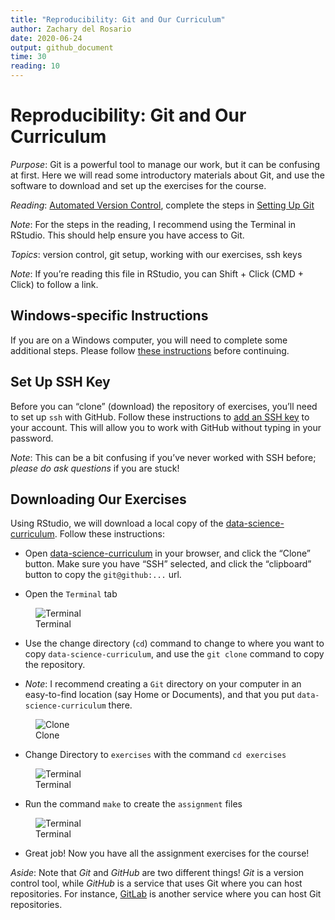 ```yaml
---
title: "Reproducibility: Git and Our Curriculum"
author: Zachary del Rosario
date: 2020-06-24
output: github_document
time: 30
reading: 10
---
```


# Reproducibility: Git and Our Curriculum

*Purpose*: Git is a powerful tool to manage our work, but it can be confusing at first. Here we will read some introductory materials about Git, and use the software to download and set up the exercises for the course.

*Reading*: [Automated Version Control](https://swcarpentry.github.io/git-novice/01-basics/index.html), complete the steps in [Setting Up Git](https://swcarpentry.github.io/git-novice/02-setup/index.html)

*Note*: For the steps in the reading, I recommend using the Terminal in RStudio. This should help ensure you have access to Git.

*Topics*: version control, git setup, working with our exercises, ssh keys

*Note*: If you're reading this file in RStudio, you can Shift + Click (CMD + Click) to follow a link.

## Windows-specific Instructions
<!-- -------------------------------------------------- -->

If you are on a Windows computer, you will need to complete some additional steps. Please follow [these instructions](https://github.com/zdelrosario/data-science-curriculum/blob/master/exercises/e-windows-gitbash.md) before continuing.

## Set Up SSH Key
<!-- -------------------------------------------------- -->

Before you can "clone" (download) the repository of exercises, you'll need to set up `ssh` with GitHub. Follow these instructions to [add an SSH key](https://help.github.com/en/github/authenticating-to-github/adding-a-new-ssh-key-to-your-github-account) to your account. This will allow you to work with GitHub without typing in your password.

*Note*: This can be a bit confusing if you've never worked with SSH before; *please do ask questions* if you are stuck!

## Downloading Our Exercises
<!-- -------------------------------------------------- -->

Using RStudio, we will download a local copy of the [data-science-curriculum](https://github.com/zdelrosario/data-science-curriculum). Follow these instructions:

- Open [data-science-curriculum](https://github.com/zdelrosario/data-science-curriculum) in your browser, and click the "Clone" button. Make sure you have "SSH" selected, and click the "clipboard" button to copy the `git@github:...` url.

- Open the `Terminal` tab

![Terminal](./images/rep01-terminal.png)

- Use the change directory (`cd`) command to change to where you want to copy `data-science-curriculum`, and use the `git clone` command to copy the repository.

- *Note*: I recommend creating a `Git` directory on your computer in an easy-to-find location (say Home or Documents), and that you put `data-science-curriculum` there.

![Clone](./images/rep01-clone-cli.png)

- Change Directory to `exercises` with the command `cd exercises`

![Terminal](./images/rep01-cd.png)

- Run the command `make` to create the `assignment` files

![Terminal](./images/rep01-make.png)

- Great job! Now you have all the assignment exercises for the course!

*Aside*: Note that *Git* and *GitHub* are two different things! *Git* is a
version control tool, while *GitHub* is a service that uses Git where you can host repositories. For instance, [GitLab](https://about.gitlab.com/) is another service where you can host Git repositories.

<!-- include-exit-ticket -->
